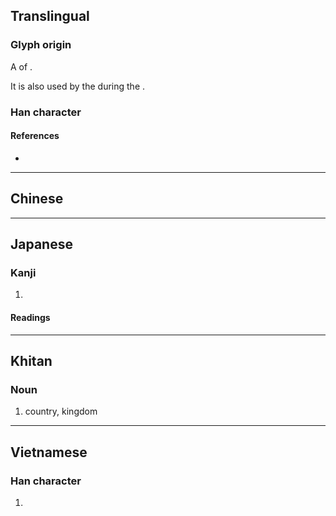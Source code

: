 {{also|國|国}}
{{character info/new}}
==Translingual==

===Glyph origin===
A {{w|variant Chinese character|variant form}} of {{m|mul|國}}.

It is also used by the {{w|Taiping Heavenly Kingdom}} during the {{w|Qing Dynasty}}.

===Han character===
{{Han char|rn=31|rad=囗|as=04|sn=7|four=|canj=WMG|ids=⿴囗王}}

====References====
* {{Han ref|kx=0217.190|dkj=04716|dj=0445.020|hdz=10713.100|uh=56EF}}

----

==Chinese==
{{zh-see|國|sgsv}}

----

==Japanese==

===Kanji===
{{ja-kanji|grade=uc|rs=囗04}}

# {{lb|ja|uncommon}} {{alternative form of|国|lang=ja}}

====Readings====
{{ja-readings
|goon=こく
|kanon=こく
|kun=くに-
}}

----

==Khitan==

===Noun===
{{head|zkt|noun}}

# country, kingdom

----

==Vietnamese==

===Han character===
{{vi-hantu|[[quốc]]|rs=囗04}}

# {{defn|lang=vi|sort=囗04}}